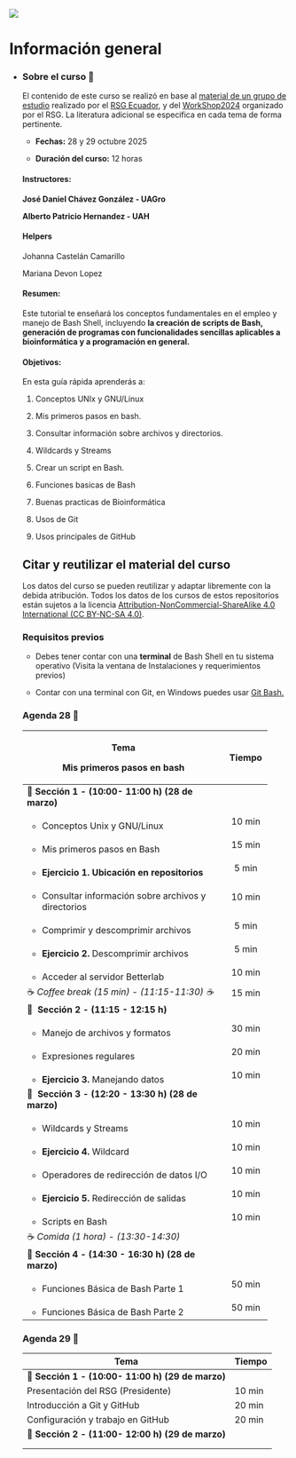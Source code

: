 ::: {layout-ncol="2"}
![](images/cropped-LogoRSG-MX.jpg)
:::

# Información general {.unnumbered}

-   ::: {.panel-tabset group="globalInfo"}
    ### Sobre el curso 📌

    El contenido de este curso se realizó en base al [material de un grupo de estudio](https://github.com/RSG-Ecuador/Grupo-De-Estudio-Linux-Bash) realizado por el [RSG Ecuador](https://rsg-ecuador.github.io/unix.bioinfo.rsgecuador/README.html), y del [WorkShop2024](https://iscb-rsg-mexico.github.io/Workshop_Bash2024/) organizado por el RSG. La literatura adicional se especifica en cada tema de forma pertinente.

    -   **Fechas:** 28 y 29 octubre 2025

    -   **Duración del curso:** 12 horas

    #### **Instructores:**

    **José Daniel Chávez González - UAGro**

    **Alberto Patricio Hernandez - UAH**

    #### **Helpers**

    Johanna Castelán Camarillo

    Mariana Devon Lopez

    #### **Resumen:**

    Este tutorial te enseñará los conceptos fundamentales en el empleo y manejo de Bash Shell, incluyendo **la creación de scripts de Bash, generación de programas con funcionalidades sencillas aplicables a bioinformática y a programación en general.**

    #### **Objetivos:**

    En esta guía rápida aprenderás a:

    1.  Conceptos UNIx y GNU/Linux

    2.  Mis primeros pasos en bash.

    3.  Consultar información sobre archivos y directorios.

    4.  Wildcards y Streams

    5.  Crear un script en Bash.

    6.  Funciones basicas de Bash

    7.  Buenas practicas de Bioinformática

    8.  Usos de Git

    9.  Usos principales de GitHub

    ## Citar y reutilizar el material del curso

    Los datos del curso se pueden reutilizar y adaptar libremente con la debida atribución. Todos los datos de los cursos de estos repositorios están sujetos a la licencia [Attribution-NonCommercial-ShareAlike 4.0 International (CC BY-NC-SA 4.0)](https://creativecommons.org/licenses/by-nc-sa/4.0/).

    ### Requisitos previos

    -   Debes tener contar con una **terminal** de Bash Shell en tu sistema operativo (Visita la ventana de Instalaciones y requerimientos previos)

    -   Contar con una terminal con Git, en Windows puedes usar [Git Bash.](https://miguel-mx.github.io/2024-01-24-ccm-unam-swc/)

    ### Agenda 28 📆 {#agenda}

    +--------------------------------------------------------+--------+
    | Tema                                                   | Tiempo |
    |                                                        |        |
    | **Mis primeros pasos en bash**                         |        |
    +========================================================+:======:+
    | 🔷 **Sección** **1 - (10:00- 11:00 h) (28 de marzo)**  |        |
    +--------------------------------------------------------+--------+
    | -   Conceptos Unix y GNU/Linux                         | 10 min |
    +--------------------------------------------------------+--------+
    | -   Mis primeros pasos en Bash                         | 15 min |
    +--------------------------------------------------------+--------+
    | -   **Ejercicio 1. Ubicación en repositorios**         | 5 min  |
    +--------------------------------------------------------+--------+
    | -   Consultar información sobre archivos y directorios | 10 min |
    +--------------------------------------------------------+--------+
    | -   Comprimir y descomprimir archivos                  | 5 min  |
    +--------------------------------------------------------+--------+
    | -   **Ejercicio 2.** Descomprimir archivos             | 5 min  |
    +--------------------------------------------------------+--------+
    | -   Acceder al servidor Betterlab                      | 10 min |
    +--------------------------------------------------------+--------+
    | ☕ *Coffee break (15 min) - (11:15-11:30) ☕*          | 15 min |
    +--------------------------------------------------------+--------+
    | 🔷  **Sección** **2 - (11:15 - 12:15 h)**              |        |
    +--------------------------------------------------------+--------+
    | -   Manejo de archivos y formatos                      | 30 min |
    +--------------------------------------------------------+--------+
    | -   Expresiones regulares                              | 20 min |
    +--------------------------------------------------------+--------+
    | -   **Ejercicio 3.** Manejando datos                   | 10 min |
    +--------------------------------------------------------+--------+
    | 🔷  **Sección 3 - (12:20 - 13:30 h) (28 de marzo)**    |        |
    +--------------------------------------------------------+--------+
    | -   Wildcards y Streams                                | 10 min |
    +--------------------------------------------------------+--------+
    | -   **Ejercicio 4.** Wildcard                          | 10 min |
    +--------------------------------------------------------+--------+
    | -   Operadores de redirección de datos I/O             | 10 min |
    +--------------------------------------------------------+--------+
    | -   **Ejercicio 5.** Redirección de salidas            | 10 min |
    +--------------------------------------------------------+--------+
    | -   Scripts en Bash                                    | 10 min |
    +--------------------------------------------------------+--------+
    | ☕ *Comida (1 hora) - (13:30-14:30)*                   |        |
    +--------------------------------------------------------+--------+
    | 🔷 **Sección 4 - (14:30 - 16:30 h) (28 de marzo)**     |        |
    +--------------------------------------------------------+--------+
    | -   Funciones Básica de Bash Parte 1                   | 50 min |
    +--------------------------------------------------------+--------+
    | -   Funciones Básica de Bash Parte 2                   | 50 min |
    +--------------------------------------------------------+--------+

    ### Agenda 29 📆

    | Tema                                              | Tiempo |
    |---------------------------------------------------|--------|
    | 🔷 **Sección 1 - (10:00- 11:00 h) (29 de marzo)** |        |
    | Presentación del RSG (Presidente)                 | 10 min |
    | Introducción a Git y GitHub                       | 20 min |
    | Configuración y trabajo en GitHub                 | 20 min |
    | 🔷 **Sección 2 - (11:00- 12:00 h) (29 de marzo)** |        |
    |                                                   |        |
    |                                                   |        |
    :::
